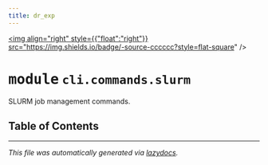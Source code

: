 ```yaml
---
title: dr_exp
---
```


<a href="https://github.com/drothermel/%24%7BREPO%7D/blob/main/src/dr_exp/cli/commands/slurm.py"><img align="right" style={{"float":"right"}} src="https://img.shields.io/badge/-source-cccccc?style=flat-square" /></a>

# <kbd>module</kbd> `cli.commands.slurm`
SLURM job management commands.


## Table of Contents







---

_This file was automatically generated via [lazydocs](https://github.com/ml-tooling/lazydocs)._
